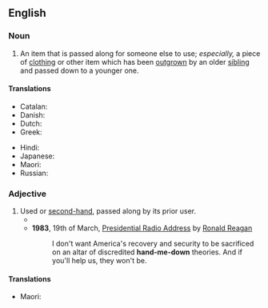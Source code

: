 ==English==

===Noun===
{{en-noun|head=[[hand]]-[[me]]-[[down]]}}

# An item that is passed along for someone else to use; ''especially,'' a piece of [[clothing]] or other item which has been [[outgrow]]n by an older [[sibling]] and passed down to a younger one.

====Translations====
{{trans-top|An item that is passed along for someone else to use}}
* Catalan: {{t|ca|deixalla|f}}
* Danish: ''{{t|da|aflagt}} {{t+|da|stykke}} {{t+|da|tøj}}''<!-- not wikified as a unit since doesn't seem to be idiomatic as a unit -->
* Dutch: {{t+|nl|afdankertje|n}}
* Greek: {{t+|el|αποφόρι|n|sc=Grek}}
{{trans-mid}}
* Hindi: {{t+|hi|उतरन|f}}
* Japanese: {{t+|ja|お下がり|tr=osagari|sc=Jpan}}
* Maori: {{t|mi|oruoru}}
* Russian: {{t|ru|поде́ржанная ве́щь|f}}
{{trans-bottom}}

===Adjective===
{{en-adj|-|head=[[hand]]-[[me]]-[[down]]}}

# Used or [[secondhand|second-hand]], passed along by its prior user.
#* {{quote-song
|en
|year=1967
|album=The Velvet Underground & Nico
|title=All Tomorrow's Parties
|artist=The Velvet Underground
|author=Lou Reed
|authorlink=Lou Reed
|passage=And what costume shall the poor girl wear / To all tomorrow's parties? / A '''hand-me-down''' dress from who knows where}}
#* '''1983''', 19th of March, [[s:Presidential Radio Address - 19 March 1983|Presidential Radio Address]] by [[w:Ronald Reagan|Ronald Reagan]]
#*: I don't want America's recovery and security to be sacrificed on an altar of discredited '''hand-me-down''' theories. And if you'll help us, they won't be.

====Translations====
{{trans-top|used or second-hand, passed on by a previous owner}}
* Maori: {{t|mi|oruoru}}
{{trans-mid}}
{{trans-bottom}}